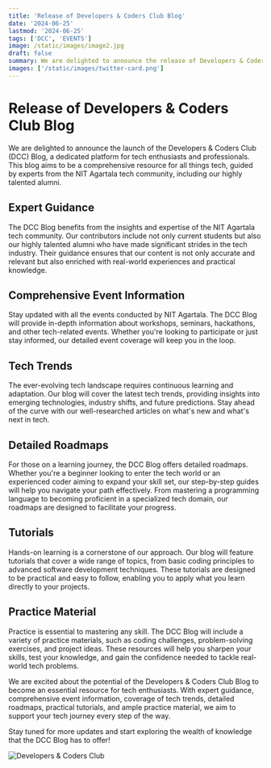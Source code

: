 ```yaml
---
title: 'Release of Developers & Coders Club Blog'
date: '2024-06-25'
lastmod: '2024-06-25'
tags: ['DCC', 'EVENTS']
image: /static/images/image2.jpg
draft: false
summary: We are delighted to announce the release of Developers & Coders Club Blog an initiative by Developers & Coders Club.
images: ['/static/images/twitter-card.png']
---
```


# Release of Developers & Coders Club Blog

We are delighted to announce the launch of the Developers & Coders Club (DCC) Blog, a dedicated platform for tech enthusiasts and professionals. This blog aims to be a comprehensive resource for all things tech, guided by experts from the NIT Agartala tech community, including our highly talented alumni.

## Expert Guidance

The DCC Blog benefits from the insights and expertise of the NIT Agartala tech community. Our contributors include not only current students but also our highly talented alumni who have made significant strides in the tech industry. Their guidance ensures that our content is not only accurate and relevant but also enriched with real-world experiences and practical knowledge.

## Comprehensive Event Information

Stay updated with all the events conducted by NIT Agartala. The DCC Blog will provide in-depth information about workshops, seminars, hackathons, and other tech-related events. Whether you're looking to participate or just stay informed, our detailed event coverage will keep you in the loop.

## Tech Trends

The ever-evolving tech landscape requires continuous learning and adaptation. Our blog will cover the latest tech trends, providing insights into emerging technologies, industry shifts, and future predictions. Stay ahead of the curve with our well-researched articles on what's new and what's next in tech.

## Detailed Roadmaps

For those on a learning journey, the DCC Blog offers detailed roadmaps. Whether you're a beginner looking to enter the tech world or an experienced coder aiming to expand your skill set, our step-by-step guides will help you navigate your path effectively. From mastering a programming language to becoming proficient in a specialized tech domain, our roadmaps are designed to facilitate your progress.

## Tutorials

Hands-on learning is a cornerstone of our approach. Our blog will feature tutorials that cover a wide range of topics, from basic coding principles to advanced software development techniques. These tutorials are designed to be practical and easy to follow, enabling you to apply what you learn directly to your projects.

## Practice Material

Practice is essential to mastering any skill. The DCC Blog will include a variety of practice materials, such as coding challenges, problem-solving exercises, and project ideas. These resources will help you sharpen your skills, test your knowledge, and gain the confidence needed to tackle real-world tech problems.

We are excited about the potential of the Developers & Coders Club Blog to become an essential resource for tech enthusiasts. With expert guidance, comprehensive event information, coverage of tech trends, detailed roadmaps, practical tutorials, and ample practice material, we aim to support your tech journey every step of the way.

Stay tuned for more updates and start exploring the wealth of knowledge that the DCC Blog has to offer!

![Developers & Coders Club](image2.jpg)
